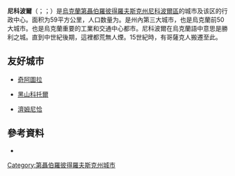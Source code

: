 {{Infobox settlement
|name                   = 尼科波尔
|native_name            = Нікополь
|native_name_lang       = uk 
|settlement_type        = 城市
|nickname               =
|image_skyline          = Здание городской администрации г. Никополь.jpg
|image_caption          = 市政厅
|image_flag             = Флаг города Никополь.jpg 
|flag_size              = 115px
|image_shield           = Герб города Никополь.jpg
|shield_size            = 80px
|motto                  =
|pushpin_map            = Ukraine
|pushpin_map_caption    = 尼科波尔在乌克兰的位置
|subdivision_type       = 國家
|subdivision_name       = {{UKR}}
|subdivision_type1      = [[烏克蘭行政區劃|州]]
|subdivision_name1      = [[第聶伯羅彼得羅夫斯克州|第聶伯羅彼得羅夫斯克州]]
|subdivision_type2      = [[区_(乌克兰)|区]]
|subdivision_name2      = [[尼科波爾區|尼科波爾區]]
|established_title      = 建立
|established_date       = 1639年
|established_title1     = 城市地位
|established_date1      = 1915年
|area_magnitude         =
|area_total_km2         = 59
|area_land_km2          =
|area_water_km2         =
|population_as_of       = 2021年
|population_note        =
|population_total       = 107,464 
|population_density_km2 =  auto
|population_footnotes   =
|postal_code_type       = [[郵政編碼|郵政編碼]]
|postal_code            = 53200—53239
|area_code              = +380-5662
}}
'''尼科波爾'''（{{lang-uk|Нікополь}}；{{lang-ru|Ни́кополь}}；{{lang-el|Νικόπολις}}）是[[烏克蘭|烏克蘭]][[第聶伯羅彼得羅夫斯克州|第聶伯羅彼得羅夫斯克州]][[尼科波爾區|尼科波爾區]]的城市及该区的行政中心。面积为59平方公里，人口数量为{{Ua-pop-est2021|107,464人}}。是州內第三大城市，也是烏克蘭前50大城市。也是烏克蘭重要的工業和交通中心都市。尼科波爾在烏克蘭語中意思是勝利之城。直到中世紀後期，這裡都荒無人煙。15世紀時，有哥薩克人搬遷至此。

== 友好城市 ==
* {{GEO}}[[奇阿圖拉|奇阿圖拉]] 
* {{flagicon|Montenegro}} [[黑山|黑山]][[科托爾|科托爾]]
* {{ROM}}[[濟姆尼恰|濟姆尼恰]]

==參考資料==
*{{1911}}
{{Reflist}}

{{Coord|47|34|N|34|24|E|type:city|display=title}}

{{DEFAULTSORT:Нікополь}}
[[Category:第聶伯羅彼得羅夫斯克州城市|Category:第聶伯羅彼得羅夫斯克州城市]]